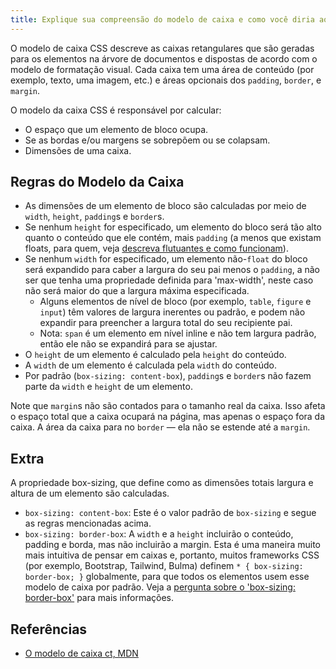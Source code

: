 ```yaml
---
title: Explique sua compreensão do modelo de caixa e como você diria ao navegador em CSS para renderizar seu layout em diferentes modelos de caixa.
---
```


O modelo de caixa CSS descreve as caixas retangulares que são geradas para os elementos na árvore de documentos e dispostas de acordo com o modelo de formatação visual. Cada caixa tem uma área de conteúdo (por exemplo, texto, uma imagem, etc.) e áreas opcionais dos `padding`, `border`, e `margin`.

O modelo da caixa CSS é responsável por calcular:

-   O espaço que um elemento de bloco ocupa.
-   Se as bordas e/ou margens se sobrepõem ou se colapsam.
-   Dimensões de uma caixa.

## Regras do Modelo da Caixa

-   As dimensões de um elemento de bloco são calculadas por meio de `width`, `height`, `padding`s e `border`s.
-   Se nenhum `height` for especificado, um elemento do bloco será tão alto quanto o conteúdo que ele contém, mais `padding` (a menos que existam floats, para quem, veja [descreva flutuantes e como funcionam](/questions/quiz/describe-floats-and-how-they-work)).
-   Se nenhum `width` for especificado, um elemento não-`float` do bloco será expandido para caber a largura do seu pai menos o `padding`, a não ser que tenha uma propriedade definida para 'max-width', neste caso não será maior do que a largura máxima especificada.
    -   Alguns elementos de nível de bloco (por exemplo, `table`, `figure` e `input`) têm valores de largura inerentes ou padrão, e podem não expandir para preencher a largura total do seu recipiente pai.
    -   Nota: `span` é um elemento em nível inline e não tem largura padrão, então ele não se expandirá para se ajustar.
-   O `height` de um elemento é calculado pela `height` do conteúdo.
-   A `width` de um elemento é calculada pela `width` do conteúdo.
-   Por padrão (`box-sizing: content-box`), `padding`s e `border`s não fazem parte da `width` e `height` de um elemento.

Note que `margin`s não são contados para o tamanho real da caixa. Isso afeta o espaço total que a caixa ocupará na página, mas apenas o espaço fora da caixa. A área da caixa para no `border` — ela não se estende até a `margin`.

## Extra

A propriedade box-sizing, que define como as dimensões totais largura e altura de um elemento são calculadas.

-   `box-sizing: content-box`: Este é o valor padrão de `box-sizing` e segue as regras mencionadas acima.
-   `box-sizing: border-box`: A `width` e a `height` incluirão o conteúdo, padding e borda, mas não incluirão a margin. Esta é uma maneira muito mais intuitiva de pensar em caixas e, portanto, muitos frameworks CSS (por exemplo, Bootstrap, Tailwind, Bulma) definem `* { box-sizing: border-box; }` globalmente, para que todos os elementos usem esse modelo de caixa por padrão. Veja a [pergunta sobre o 'box-sizing: border-box'](/questions/quiz/what-does-box-sizing-border-box-do-what-are-its-advantages) para mais informações.

## Referências

-   [O modelo de caixa ct, MDN](https://developer.mozilla.org/en-US/docs/Learn/CSS/Building_blocks/The_box_model#the_standard_css_box_model)
